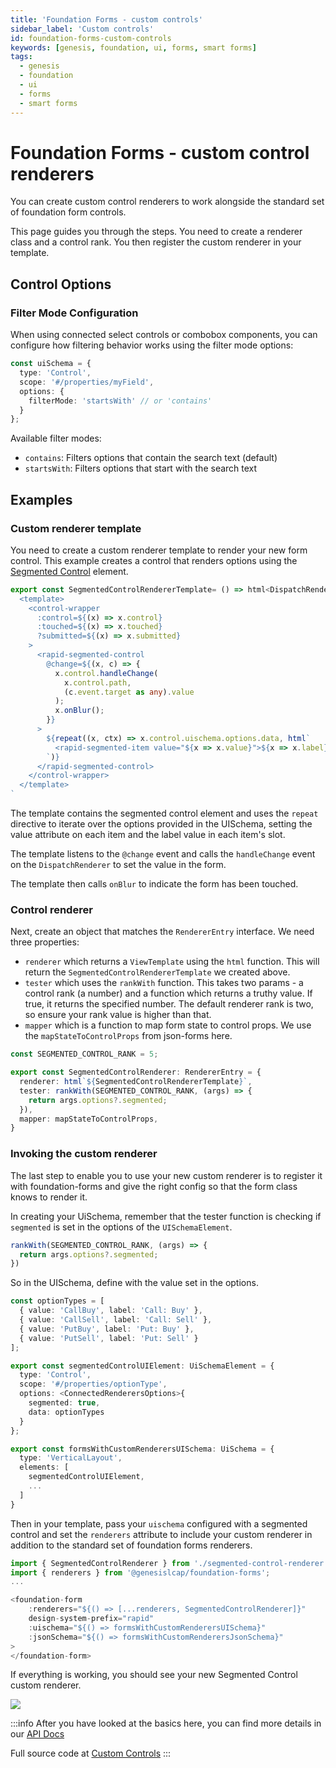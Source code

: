 ---
title: 'Foundation Forms - custom controls'
sidebar_label: 'Custom controls'
id: foundation-forms-custom-controls
keywords: [genesis, foundation, ui, forms, smart forms]
tags:
  - genesis
  - foundation
  - ui
  - forms
  - smart forms
---

# Foundation Forms - custom control renderers

You can create custom control renderers to work alongside the standard set of foundation form controls.

This page guides you through the steps. You need to create a renderer class and a control rank. You then register the custom renderer in your template.

## Control Options

### Filter Mode Configuration

When using connected select controls or combobox components, you can configure how filtering behavior works using the filter mode options:

```ts
const uiSchema = {
  type: 'Control',
  scope: '#/properties/myField',
  options: {
    filterMode: 'startsWith' // or 'contains'
  }
};
```

Available filter modes:
- `contains`: Filters options that contain the search text (default)
- `startsWith`: Filters options that start with the search text

## Examples

### Custom renderer template

You need to create a custom renderer template to render your new form control. This example creates a control that renders options using the [Segmented Control](/develop/client-capabilities/forms/form-layout/client-interaction-segmented-control/?_highlight=segment) element.

```ts
export const SegmentedControlRendererTemplate= () => html<DispatchRenderer>`
  <template>
    <control-wrapper
      :control=${(x) => x.control}
      :touched=${(x) => x.touched}
      ?submitted=${(x) => x.submitted}
    >
      <rapid-segmented-control
        @change=${(x, c) => {
          x.control.handleChange(
            x.control.path,
            (c.event.target as any).value
          );
          x.onBlur();
        }}
      >
        ${repeat((x, ctx) => x.control.uischema.options.data, html`
          <rapid-segmented-item value="${x => x.value}">${x => x.label}</rapid-segmented-item>
        `)}
      </rapid-segmented-control>
    </control-wrapper>
  </template>
`
```

The template contains the segmented control element and uses the `repeat` directive to iterate over the options provided in the UISchema, setting the value attribute on each item and the label value in each item's slot.

The template listens to the `@change` event and calls the `handleChange` event on the `DispatchRenderer` to set the value in the form.

The template then calls `onBlur` to indicate the form has been touched.

### Control renderer

Next, create an object that matches the `RendererEntry` interface. We need three properties:

- `renderer` which returns a `ViewTemplate` using the `html` function. This will return the `SegmentedControlRendererTemplate` we created above.
- `tester` which uses the `rankWith` function. This takes two params - a control rank (a number) and a function which returns a truthy value. If true, it returns the specified number. The default renderer rank is two, so ensure your rank value is higher than that.
- `mapper` which is a function to map form state to control props. We use the `mapStateToControlProps` from json-forms here.

```ts
const SEGMENTED_CONTROL_RANK = 5;

export const SegmentedControlRenderer: RendererEntry = {
  renderer: html`${SegmentedControlRendererTemplate}`,
  tester: rankWith(SEGMENTED_CONTROL_RANK, (args) => {
    return args.options?.segmented;
  }),
  mapper: mapStateToControlProps,
}

```

### Invoking the custom renderer

The last step to enable you to use your new custom renderer is to register it with foundation-forms and give the right config so that the form class knows to render it.

In creating your UiSchema, remember that the tester function is checking if `segmented` is set in the options of the `UISchemaElement`.

```ts
rankWith(SEGMENTED_CONTROL_RANK, (args) => {
  return args.options?.segmented;
})
```

So in the UISchema, define with the value set in the options.

```ts
const optionTypes = [
  { value: 'CallBuy', label: 'Call: Buy' },
  { value: 'CallSell', label: 'Call: Sell' },
  { value: 'PutBuy', label: 'Put: Buy' },
  { value: 'PutSell', label: 'Put: Sell' }
];

export const segmentedControlUIElement: UiSchemaElement = {
  type: 'Control',
  scope: '#/properties/optionType',
  options: <ConnectedRenderersOptions>{
    segmented: true,
    data: optionTypes
  }
};

export const formsWithCustomRenderersUISchema: UiSchema = {
  type: 'VerticalLayout',
  elements: [
    segmentedControlUIElement,
    ...
  ]
}
```

Then in your template, pass your `uischema` configured with a segmented control and set the `renderers` attribute to include your custom renderer in addition to the standard set of foundation forms renderers.


```ts
import { SegmentedControlRenderer } from './segmented-control-renderer';
import { renderers } from '@genesislcap/foundation-forms';
...

<foundation-form
    :renderers="${() => [...renderers, SegmentedControlRenderer]}"
    design-system-prefix="rapid"
    :uischema="${() => formsWithCustomRenderersUISchema}"
    :jsonSchema="${() => formsWithCustomRenderersJsonSchema}"
>
</foundation-form>
```

If everything is working, you should see your new Segmented Control custom renderer.

![](/img/smart-forms/segmented-control-renderer.png)

:::info
After you have looked at the basics here, you can find more details in our [API Docs](./docs/api/index.md)

Full source code at [Custom Controls](https://github.com/genesiscommunitysuccess/form-examples/tree/main/client/src/routes/forms-with-custom-renderers)
:::

